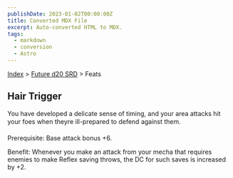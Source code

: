 ```yaml
---
publishDate: 2023-01-02T00:00:00Z
title: Converted MDX File
excerpt: Auto-converted HTML to MDX.
tags:
  - markdown
  - conversion
  - Astro
---
```


[Index](-index) > [Future d20 SRD](future-d20-srd-index) > Feats

## Hair Trigger

You have developed a delicate sense of timing, and your area attacks hit your foes when theyre ill-prepared to defend against them.

Prerequisite: Base attack bonus +6.

Benefit: Whenever you make an attack from your mecha that requires enemies to make Reflex saving throws, the DC for such saves is increased by +2.
